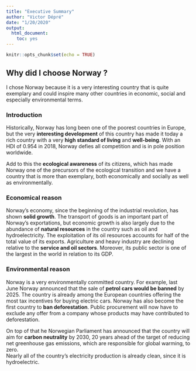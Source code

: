 ```yaml
---
title: "Executive Summary"
author: "Victor Dépré"
date: "1/20/2020"
output: 
  html_document: 
    toc: yes
---
```


```r
knitr::opts_chunk$set(echo = TRUE)
```

## Why did I choose Norway ?

I chose Norway because it is a very interesting country that is quite exemplary and could inspire many other countries in economic, social and especially environmental terms.

### Introduction

Historically, Norway has long been one of the poorest countries in Europe, but the very **interesting development** of this country has made it today a rich country with a very **high standard of living** and **well-being**. With an HDI of 0.954 in 2018, Norway defies all competition and is in pole position worldwide. 

Add to this the **ecological awareness** of its citizens, which has made Norway one of the precursors of the ecological transition and we have a country that is more than exemplary, both economically and socially as well as environmentally.

### Economical reason

Norway's economy, since the beginning of the industrial revolution, has shown **solid growth**. The transport of goods is an important part of Norway's exportations, but economic growth is also largely due to the abundance of **natural resources** in the country such as oil and hydroelectricity. The exploitation of its oil resources accounts for half of the total value of its exports. Agriculture and heavy industry are declining relative to the **service and oil sectors**. Moreover, its public sector is one of the largest in the world in relation to its GDP.

### Environmental reason

Norway is a very environmentally committed country. For example, last June Norway announced that the sale of **petrol cars would be banned** by 2025. The country is already among the European countries offering the most tax incentives for buying electric cars. Norway has also become the first country to **ban deforestation**. Public procurement will now have to exclude any offer from a company whose products may have contributed to deforestation.

On top of that he Norwegian Parliament has announced that the country will aim for **carbon neutrality** by 2030, 20 years ahead of the target of reducing net greenhouse gas emissions, which are responsible for global warming, to zero.  
Nearly all of the country's electricity production is already clean, since it is hydroelectric. 
